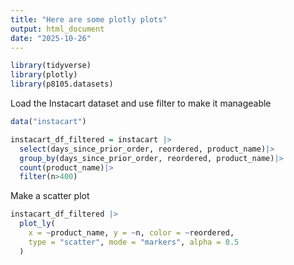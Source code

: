 ```yaml
---
title: "Here are some plotly plots"
output: html_document
date: "2025-10-26"
---
```


```r
library(tidyverse)
library(plotly)
library(p8105.datasets)
```

Load the Instacart dataset and use filter to make it manageable
```r
data("instacart")

instacart_df_filtered = instacart |>
  select(days_since_prior_order, reordered, product_name)|>
  group_by(days_since_prior_order, reordered, product_name)|>
  count(product_name)|>
  filter(n>400)

```

Make a scatter plot
```r
instacart_df_filtered |>
  plot_ly(
    x = ~product_name, y = ~n, color = ~reordered,
    type = "scatter", mode = "markers", alpha = 0.5
  )
```

